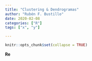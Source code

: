 ```yaml
---
title: "Clustering & Dendrogramas"
author: "Rubén F. Bustillo"
date: 2020-02-08
categories: ["R"]
tags: ["x", "y"]

---
```



```r

knitr::opts_chunk$set(collapse = TRUE)

```

**Re**

